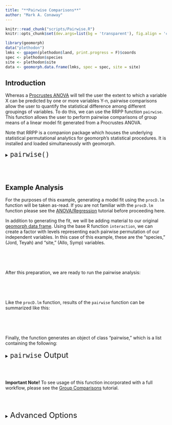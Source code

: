 ```yaml
---
title: "**Pairwise Comparisons**"
author: "Mark A. Conaway"
---
```


```r
knitr::read_chunk("scripts/Pairwise.R")
knitr::opts_chunk$set(dev.args=list(bg = 'transparent'), fig.align = 'center', class.source = ".custom-inline", class.output = ".custom-inline")
```

```r
library(geomorph)
data("plethodon")
lmks <- gpagen(plethodon$land, print.progress = F)$coords
spec <- plethodon$species
site <- plethodon$site
data <- geomorph.data.frame(lmks, spec = spec, site = site)
```

## **Introduction** 

Whereas a [Procrustes ANOVA]() will tell the user the extent to which a variable X can be predicted by one or more variables Y-n, pairwise comparisons allow the user to quantify the statistical difference among different groupings of variables. To do this, we can use the RRPP function `pairwise`. This function allows the user to perform pairwise comparisons of group means of a linear model fit generated from a Procrustes ANOVA. 

Note that RRPP is a companion package which houses the underlying statistical permutational analytics for geomorph’s statistical procedures. It is installed and loaded simultaneously with geomorph.

<div class = "func">
<details>
  <summary> <font size="+2"> `pairwise()` </font> </summary>
 
* $fit$: A linear model fit. In our case, it is the object we created using `procD.lm`
* $groups$: A factor or vector that can be coerced into a factor that describes the groups for which we want to perform our pairwise comparisons with
* $print.progress$: A logical value (TRUE/FALSE) to indicate whether a progress bar should be printed on screen.
  
</details>
</div>
<br></br> 

## **Example Analysis**

For the purposes of this example, generating a model fit using the `procD.lm` function will be taken as-read. If you are not familiar with the `procD.lm` function please see the [ANOVA/Regression]() tutorial before proceeding here.

In addition to generating the fit, we will be adding material to our original [geomorph data frame](). Using the base R function `interaction`, we can create a factor with levels representing each pairwise permutation of our independent variables. In this case of this example, these are the "species," (Jord, Teyah) and "site," (Allo, Symp) variables.

<div class = "code">
```r

```
</div>
<br></br>

After this preparation, we are ready to run the pairwise analysis:

<div class = "code">
```r

```
</div>
<br></br>

Like the `procD.lm` function, results of the `pairwise` function can be summarized like this:

<div class = "code">
```r

```
</div>
<br></br>

Finally, the function generates an object of class "pairwise," which is a list containing the following:

<div class = "func">
<details>
  <summary> <font size="+2"> `pairwise` Output </font> </summary>

* $LS.means$: Least-squares (LS) means for groups, across permutations.
* $slopes$: Slopes for groups, across permutations.
* $means.dist$: Pairwise distances between means, across permutations.
* $means.vec.cor$: Pairwise vector correlations between means, across permutations.
* $means.lengths$: LS means vector lengths, by group, across permutations.
* $slopes.dist$: Pairwise distances between slopes (end-points), across permutations.
* $slopes.vec.cor$: Pairwise vector correlations between slope vectors, across permutations.
* $slopes.lengths$: Slope vector lengths, by group, across permutations.
* $slopes.diff.length$: Pairwise absolute differences between slope vector lengths, across permutations.
* $n$: Sample size.
* $p$: Number of variables
* $PermInfo$: List containing information for random permutations. This includes number of permutations (perms), the method used for permutation (perm.method), results of each permutation (perm.schedule), and the seed used for randomization (perm.seed).

</div>
<br></br>

<div class = "note">
**Important Note!** To see usage of this function incorporated with a full workflow, please see the [Group Comparisons](5.1-Group-Comparisons.html) tutorial.
</div>
<br></br>

<details>
  <summary> <font size="+2"> Advanced Options </font> </summary>

* $fit.null$: 
* $covariate$:

</details>
<br></br>
